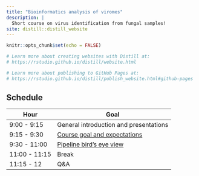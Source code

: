 ```yaml
---
title: "Bioinformatics analysis of viromes"
description: |
  Short course on virus identification from fungal samples!
site: distill::distill_website
---
```


```r
knitr::opts_chunk$set(echo = FALSE)

# Learn more about creating websites with Distill at:
# https://rstudio.github.io/distill/website.html

# Learn more about publishing to GitHub Pages at:
# https://rstudio.github.io/distill/publish_website.html#github-pages

```

## Schedule

| Hour | Goal |
|---|---|
|9:00 - 9:15 | General introduction and presentations|
|9:15 - 9:30 | [Course goal and expectations](Pres/Pres0.html)
|9:30 - 11:00| [Pipeline bird's eye view](Pres/Pres1.html)
|11:00 - 11:15| Break
|11:15 - 12 | Q&A

